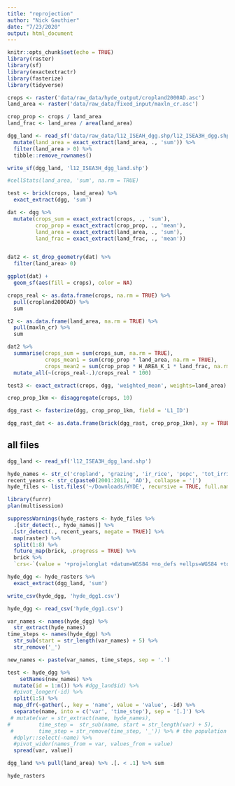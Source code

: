 ```yaml
---
title: "reprojection"
author: "Nick Gauthier"
date: "7/23/2020"
output: html_document
---
```


```r
knitr::opts_chunk$set(echo = TRUE)
library(raster)
library(sf)
library(exactextractr)
library(fasterize)
library(tidyverse)
```



```r
crops <- raster('data/raw_data/hyde_output/cropland2000AD.asc')
land_area <- raster('data/raw_data/fixed_input/maxln_cr.asc')

crop_prop <- crops / land_area
land_frac <- land_area / area(land_area)
```

```r
dgg_land <- read_sf('data/raw_data/l12_ISEAH_dgg.shp/l12_ISEA3H_dgg.shp') %>%
  mutate(land_area = exact_extract(land_area, ., 'sum')) %>%
  filter(land_area > 0) %>%
  tibble::remove_rownames()
```

```r
write_sf(dgg_land, 'l12_ISEA3H_dgg_land.shp')
```


```r
#cellStats(land_area, 'sum', na.rm = TRUE)
```



```r
test <- brick(crops, land_area) %>%
  exact_extract(dgg, 'sum')
```


```{r]}
dat <- dgg %>%
  mutate(crops_sum = exact_extract(crops, ., 'sum'),
         crop_prop = exact_extract(crop_prop, ., 'mean'),
         land_area = exact_extract(land_area, ., 'sum'),
         land_frac = exact_extract(land_frac, ., 'mean'))
```

```r
```

```r
dat2 <- st_drop_geometry(dat) %>%
  filter(land_area> 0)
```


```r
ggplot(dat) +
  geom_sf(aes(fill = crops), color = NA)
```

```r
crops_real <- as.data.frame(crops, na.rm = TRUE) %>%
  pull(cropland2000AD) %>%
  sum

t2 <- as.data.frame(land_area, na.rm = TRUE) %>%
  pull(maxln_cr) %>%
  sum
```

```r
dat2 %>%
  summarise(crops_sum = sum(crops_sum, na.rm = TRUE),
            crops_mean1 = sum(crop_prop * land_area, na.rm = TRUE),
            crops_mean2 = sum(crop_prop * H_AREA_K_1 * land_frac, na.rm = TRUE)) %>%
  mutate_all(~(crops_real-.)/crops_real * 100)
```

```r
test3 <- exact_extract(crops, dgg, 'weighted_mean', weights=land_area)
```




```r
crop_prop_1km <- disaggregate(crops, 10)
```

```r
dgg_rast <- fasterize(dgg, crop_prop_1km, field = 'L1_ID')

dgg_rast_dat <- as.data.frame(brick(dgg_rast, crop_prop_1km), xy = TRUE, na.rm = TRUE)
```

## all files
```r
dgg_land <- read_sf('l12_ISEA3H_dgg_land.shp')
```


```r
hyde_names <- str_c('cropland', 'grazing', 'ir_rice', 'popc', 'tot_irri', 'uopp', sep = '|')
recent_years <- str_c(paste0(2001:2011, 'AD'), collapse = '|')
hyde_files <- list.files('~/Downloads/HYDE', recursive = TRUE, full.names = TRUE)

library(furrr)
plan(multisession)

suppressWarnings(hyde_rasters <- hyde_files %>%
  .[str_detect(., hyde_names)] %>% 
 .[str_detect(., recent_years, negate = TRUE)] %>%
  map(raster) %>%
  split(1:8) %>%
  future_map(brick, .progress = TRUE) %>%
  brick %>%
  `crs<-`(value = '+proj=longlat +datum=WGS84 +no_defs +ellps=WGS84 +towgs84=0,0,0'))
```

```r
hyde_dgg <- hyde_rasters %>%
  exact_extract(dgg_land, 'sum')

write_csv(hyde_dgg, 'hyde_dgg1.csv')
```

```r
hyde_dgg <- read_csv('hyde_dgg1.csv')
```

```r

var_names <- names(hyde_dgg) %>%
  str_extract(hyde_names)
time_steps <- names(hyde_dgg) %>%
  str_sub(start = str_length(var_names) + 5) %>%
  str_remove('_')

new_names <- paste(var_names, time_steps, sep = '.')

test <- hyde_dgg %>%
    setNames(new_names) %>%
  mutate(id = 1:n()) %>% #dgg_land$id) %>%
  #pivot_longer(-id) %>%
  split(1:5) %>%
  map_dfr(~gather(., key = 'name', value = 'value', -id) %>%
  separate(name, into = c('var', 'time_step'), sep = '[.]') %>%
 # mutate(var = str_extract(name, hyde_names),
#         time_step =  str_sub(name, start = str_length(var) + 5),
 #        time_step = str_remove(time_step, '_')) %>% # the population files have an extra _ before the date
  #dplyr::select(-name) %>%
  #pivot_wider(names_from = var, values_from = value)
  spread(var, value))
```

```r
dgg_land %>% pull(land_area) %>% .[. < .1] %>% sum

hyde_rasters
```

